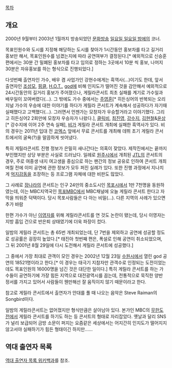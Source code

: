 [[목차]]

== 개요 ==
2000년 9월부터 2003년 1월까지 방송되었던 [[문화방송]] [[일요일 일요일 밤에]]의 코너.

목표인원수와 도시를 지정해 해당하는 도시를 찾아가 1시간동안 홍보차를 타고 길거리 홍보만 해서, 목표인원수를 넘겼는지에 따라 공연여부가 결정된다.[* 예외적으로 신승훈 편에서는 30분 간 밀폐된 홍보차를 타고 임의로 정하는 3곳에서 10분 씩 홍보, 나머지 30분은 자유홍보를 하는 형식으로 진행되었다.]

다섯번째 출연자인 가수, 배우 겸 사업가인 강현수에게는 흑역사(...)이기도 한데, 앞서 출연자인 [[조성모]], [[핑클]], [[H.O.T.]], [[god]]에 비해 인지도가 떨어진 것을 감안해서 예외적으로 24시간동안의 길거리 홍보가 주어졌으나, 게릴라콘서트 최초 실패를 계기로 가수일과 배우일이 꼬여버렸다(...). 그 밖에도 가수 중에서는 [[주영훈]][* 히든싱어의 반복되는 오리지널 가수의 우승에 대한 이야기를 하다가 게릴라 콘서트가 계속해서 성공하다가 자기때 실패했다고 고백했다(...). 그러면서 언젠가는 모창자가 우승할거라고 이야기했다. 그리고 히든싱어2 2회만에 모창자 우승자가 나왔다.], [[클릭비]], [[최진영]], [[강수지]], [[김현철]]&[[윤상]][* 강수지에 이어 2주 연속 실패], [[비]]가 게릴라 콘서트 개최에 실패한 흑역사가 있다. 비의 경우는 2011년 입대 전 [[코엑스]] 앞에서 무료 콘서트를 개최해 데뷔 초기 게릴라 콘서트에서의 굴욕(?)을 말끔하게 씻어냈다.

특히 게릴라콘서트 진행 정보가 은밀히 새나간다는 의혹이 잦았다. 제작진에서는 끝까지 부인했지만 상당 부분은 사실로 드러났다. 일례로 [[원주시]]에서 개최된 [[JTL]]의 콘서트의 경우, 주로 여중생 내지 여고생을 중심으로 하는 팬간의 정보 공유로 인하여 콘서트 개최 며칠 전에 이미 공연에 관한 정보가 모두 퍼진 실례가 있다. 또한 진행 과정에서 지나치게 [[억지감동]]을 조장하는 등 프로그램 자체에 대한 비판도 많았다.

그 사례로 [[장나라]]의 콘서트는 인구 24만의 중소도시인 [[목포시]]에서 1만 7천명을 동원하였는데, 이는 MBC지역국인 [[목포MBC]]에서 MBC채널에 오늘 게릴라 콘서트 한다고 자막을 띄워준 덕택이다. 당시 목포사람들은 다 아는 비밀(...). 다른 지역의 사례가 있으면 추가 바람

한편 가수가 아닌  [[이영자]]를 위해 게릴라콘서트를 연 것도 논란이 됐는데, 당시 이영자는 지방 흡입 건으로 반은퇴 상태였기에 더욱 파장이 컸다.

일밤의 게릴라 콘서트는 총 65번 개최되었는데, 단 7번을 제외하고 공연에 성공할 정도로 성공률은 굉장히 높았다.[* 태진아 첫번째 편은, 폭설로 인해 공연이 취소되었으며, 그 뒤 2001년 8월 29일에 다시 도전해서 게릴라 콘서트에 성공했다.]

그 중에서 가장 최대로 관객이 모인 경우는 2002년 12월 23일 [[수원시]]에서 열린 god 공연의 18521명이라고 한다.[* 이 경우는 태극기 지참자만 관객수로 인정되는 도전이었는데도 목표인원의 16000명을 넘긴 것은 대단한 일이다.]
특히 게릴라 콘서트를 하는 가수들이 공연하기에 가장 힘든 지역으로 대전광역시를 꼽는데, 전통적으로 묵직한 양반 정서를 가지고 있어서 사람들이 웬만해선 잘 움직이지 않기 때문이라고 한다. 

참고로 게릴라 콘서트에서 출연자가 안대를 풀 때 나오는 음악은 Steve Raiman의 Songbird이다. 

일밤의 게릴라콘서트는 없어졌지만 형식만큼은 살아남아 있다. 본가인 MBC의 [[무한도전]]에서 게릴라 콘서트를 하기도 하는 등 콘서트의 형태로 자리잡았다. 옛날과 달리 SNS가 널리 보급되어 금방 소문이 퍼지는 요즘같은 세상에서는 어지간히 인지도가 떨어지지 않고서야 실패하기가 힘든 형태이긴 하지만......

== 역대 출연자 목록 ==
[http://ko.wikipedia.org/wiki/%EA%B2%8C%EB%A6%B4%EB%9D%BC_%EC%BD%98%EC%84%9C%ED%8A%B8 역대 출연자 목록 위키백과]를 참조.

